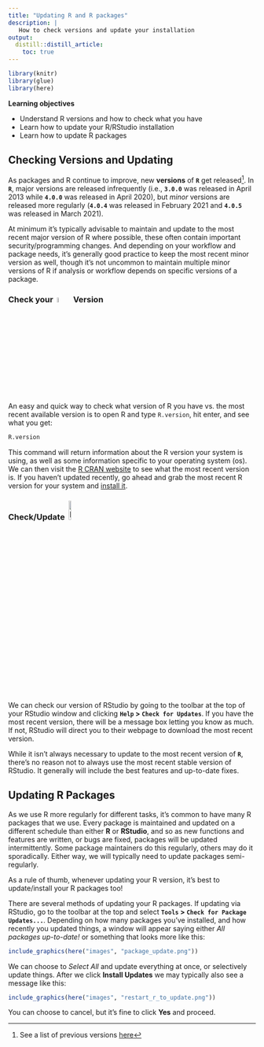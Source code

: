 ```yaml
---
title: "Updating R and R packages"
description: | 
   How to check versions and update your installation
output: 
  distill::distill_article:
    toc: true
---
```


```r

library(knitr)
library(glue)
library(here)

```

::: {.obj}
**Learning objectives**

- Understand R versions and how to check what you have
- Learn how to update your R/RStudio installation
- Learn how to update R packages
:::


## Checking Versions and Updating

As packages and R continue to improve, new **versions** of **`R`** get released^[See a list of previous versions [here](https://cran.r-project.org/bin/windows/base/old/)]. In **`R`**, major versions are released infrequently (i.e., **`3.0.0`** was released in April 2013 while **`4.0.0`** was released in April 2020), but *minor* versions are released more regularly (**`4.0.4`** was released in February 2021 and **`4.0.5`** was released in March 2021). 

At minimum it's typically advisable to maintain and update to the most recent major version of R where possible, these often contain important security/programming changes. And depending on your workflow and package needs, it's generally good practice to keep the most recent minor version as well, though it's not uncommon to maintain multiple minor versions of R if analysis or workflow depends on specific versions of a package.

### Check your &nbsp;<img src="https://cran.r-project.org/Rlogo.svg" alt="R" width="5%">&nbsp; Version

An easy and quick way to check what version of R you have vs. the most recent available version is to open R and type `R.version`, hit enter, and see what you get:

```r

R.version

```

This command will return information about the R version your system is using, as well as some information specific to your operating system (os). We can then visit the [R CRAN website](https://cran.r-project.org/) to see what the most recent version is. If you haven't updated recently, go ahead and grab the most recent R version for your system and [install it](https://r4wrds.com/intro/m_install_R.html#step-1.-install).

### Check/Update &nbsp;<img src="https://d33wubrfki0l68.cloudfront.net/62bcc8535a06077094ca3c29c383e37ad7334311/a263f/assets/img/logo.svg" alt="RStudio" width="10%">

We can check our version of RStudio by going to the toolbar at the top of your RStudio window and clicking **`Help` > `Check for Updates`**. If you have the most recent version, there will be a message box letting you know as much. If not, RStudio will direct you to their webpage to download the most recent version.

<aside>

While it isn't always necessary to update to the most recent version of **`R`**, there's no reason not to always use the most recent stable version of RStudio. It generally will include the best features and up-to-date fixes.

</aside>

## Updating R Packages

As we use R more regularly for different tasks, it's common to have many R packages that we use. Every package is maintained and updated on a different schedule than either **R** or **RStudio**, and so as new functions and features are written, or bugs are fixed, packages will be updated intermittently. Some package maintainers do this regularly, others may do it sporadically. Either way, we will typically need to update packages semi-regularly. 

<aside>

As a rule of thumb, whenever updating your R version, it's best to update/install your R packages too! 

</aside>

There are several methods of updating your R packages. If updating via RStudio, go to the toolbar at the top and select **`Tools` > `Check for Package Updates...`**. Depending on how many packages you've installed, and how recently you updated things, a window will appear saying either *All packages up-to-date!* or something that looks more like this:

```r

include_graphics(here("images", "package_update.png"))

```

We can choose to *Select All* and update everything at once, or selectively update things. After we click **Install Updates** we may typically also see a message like this:

```r

include_graphics(here("images", "restart_r_to_update.png"))

```

You can choose to cancel, but it's fine to click **Yes** and proceed. 

